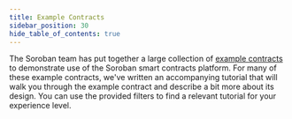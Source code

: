 ```yaml
---
title: Example Contracts
sidebar_position: 30
hide_table_of_contents: true
---
```



The Soroban team has put together a large collection of [example contracts] to demonstrate use of the Soroban smart contracts platform. For many of these example contracts, we've written an accompanying tutorial that will walk you through the example contract and describe a bit more about its design. You can use the provided filters to find a relevant tutorial for your experience level.

<DocCardList />

[example contracts]: https://github.com/stellar/soroban-examples
